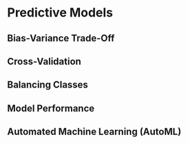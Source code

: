 # Predictive Models {#pred-mod}



## Bias-Variance Trade-Off



## Cross-Validation



## Balancing Classes



## Model Performance



## Automated Machine Learning (AutoML)

